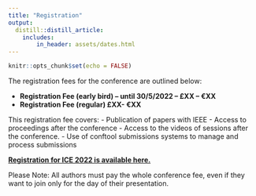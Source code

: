 ```yaml
---
title: "Registration"
output:
  distill::distill_article:
    includes:
        in_header: assets/dates.html
---
```


```r
knitr::opts_chunk$set(echo = FALSE)
```

The registration fees for the conference are outlined below:

- **Registration Fee (early bird) – until 30/5/2022 – £XX  – €XX**
- **Registration Fee (regular) £XX- €XX**

This registration fee covers:
- Publication of papers with IEEE
- Access to proceedings after the conference 
- Access to the videos of sessions after the conference.
- Use of conftool submissions systems to manage and process submissions
 
**[Registration for ICE 2022 is available here.]()**

Please Note: All authors must pay the whole conference fee, even if they want to join only for the day of their presentation.
